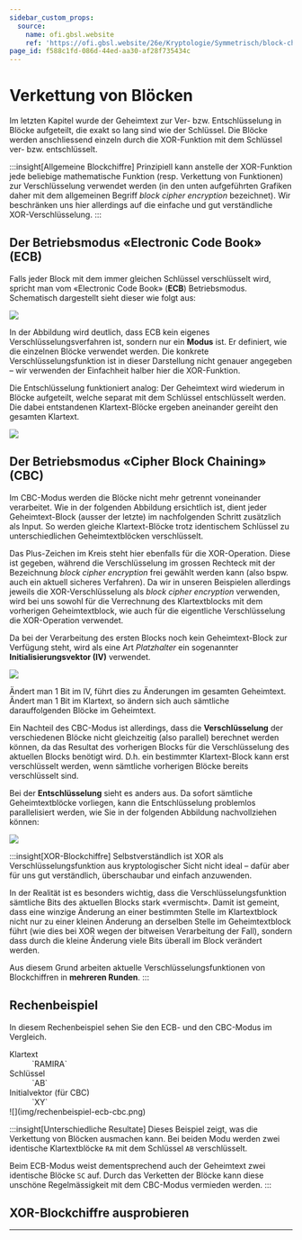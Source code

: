```yaml
---
sidebar_custom_props:
  source:
    name: ofi.gbsl.website
    ref: 'https://ofi.gbsl.website/26e/Kryptologie/Symmetrisch/block-chaining'
page_id: f588c1fd-086d-44ed-aa30-af28f735434c
---
```



# Verkettung von Blöcken
Im letzten Kapitel wurde der Geheimtext zur Ver- bzw. Entschlüsselung in Blöcke aufgeteilt, die exakt so lang sind wie der Schlüssel. Die Blöcke werden anschliessend einzeln durch die XOR-Funktion mit dem Schlüssel ver- bzw. entschlüsselt.

:::insight[Allgemeine Blockchiffre]
Prinzipiell kann anstelle der XOR-Funktion jede beliebige mathematische Funktion (resp. Verkettung von Funktionen) zur Verschlüsselung verwendet werden (in den unten aufgeführten Grafiken daher mit dem allgemeinen Begriff *block cipher encryption* bezeichnet). Wir beschränken uns hier allerdings auf die einfache und gut verständliche XOR-Verschlüsselung.
:::

## Der Betriebsmodus «Electronic Code Book» (ECB)

Falls jeder Block mit dem immer gleichen Schlüssel verschlüsselt wird, spricht man vom «Electronic Code Book» (**ECB**) Betriebsmodus. Schematisch dargestellt sieht dieser wie folgt aus:

![](img/ECB_encryption.svg)

In der Abbildung wird deutlich, dass ECB kein eigenes Verschlüsselungsverfahren ist, sondern nur ein **Modus** ist. Er definiert, wie die einzelnen Blöcke verwendet werden. Die konkrete Verschlüsselungsfunktion ist in dieser Darstellung nicht genauer angegeben – wir verwenden der Einfachheit halber hier die XOR-Funktion.

Die Entschlüsselung funktioniert analog: Der Geheimtext wird wiederum in Blöcke aufgeteilt, welche separat mit dem Schlüssel entschlüsselt werden. Die dabei entstandenen Klartext-Blöcke ergeben aneinander gereiht den gesamten Klartext.

![](img/ECB_decryption.svg)

## Der Betriebsmodus «Cipher Block Chaining» (CBC)
Im CBC-Modus werden die Blöcke nicht mehr getrennt voneinander verarbeitet. Wie in der folgenden Abbildung ersichtlich ist, dient jeder Geheimtext-Block (ausser der letzte) im nachfolgenden Schritt zusätzlich als Input. So werden gleiche Klartext-Blöcke trotz identischem Schlüssel zu unterschiedlichen Geheimtextblöcken verschlüsselt.

Das Plus-Zeichen im Kreis steht hier ebenfalls für die XOR-Operation. Diese ist gegeben, während die Verschlüsselung im grossen Rechteck mit der Bezeichnung *block cipher encryption* frei gewählt werden kann (also bspw. auch ein aktuell sicheres Verfahren). Da wir in unseren Beispielen allerdings jeweils die XOR-Verschlüsselung als _block cipher encryption_ verwenden, wird bei uns sowohl für die Verrechnung des Klartextblocks mit dem vorherigen Geheimtextblock, wie auch für die eigentliche Verschlüsselung die XOR-Operation verwendet.

Da bei der Verarbeitung des ersten Blocks noch kein Geheimtext-Block zur Verfügung steht, wird als eine Art _Platzhalter_ ein sogenannter **Initialisierungsvektor (IV)** verwendet.

![](img/CBC_encryption.svg)

Ändert man 1 Bit im IV, führt dies zu Änderungen im gesamten Geheimtext. Ändert man 1 Bit im Klartext, so ändern sich auch sämtliche darauffolgenden Blöcke im Geheimtext.

Ein Nachteil des CBC-Modus ist allerdings, dass die **Verschlüsselung** der verschiedenen Blöcke nicht gleichzeitig (also parallel) berechnet werden können, da das Resultat des vorherigen Blocks für die Verschlüsselung des aktuellen Blocks benötigt wird. D.h. ein bestimmter Klartext-Block kann erst verschlüsselt werden, wenn sämtliche vorherigen Blöcke bereits verschlüsselt sind.

Bei der **Entschlüsselung** sieht es anders aus. Da sofort sämtliche Geheimtextblöcke vorliegen, kann die Entschlüsselung problemlos parallelisiert werden, wie Sie in der folgenden Abbildung nachvollziehen können:

![](img/CBC_decryption.svg)

:::insight[XOR-Blockchiffre]
Selbstverständlich ist XOR als Verschlüsselungsfunktion aus kryptologischer Sicht nicht ideal – dafür aber für uns gut verständlich, überschaubar und einfach anzuwenden.

In der Realität ist es besonders wichtig, dass die Verschlüsselungsfunktion sämtliche Bits des aktuellen Blocks stark «vermischt». Damit ist gemeint, dass eine winzige Änderung an einer bestimmten Stelle im Klartextblock nicht nur zu einer kleinen Änderung an derselben Stelle im Geheimtextblock führt (wie dies bei XOR wegen der bitweisen Verarbeitung der Fall), sondern dass durch die kleine Änderung viele Bits überall im Block verändert werden.

Aus diesem Grund arbeiten aktuelle Verschlüsselungsfunktionen von Blockchiffren in **mehreren Runden**.
:::

## Rechenbeispiel
In diesem Rechenbeispiel sehen Sie den ECB- und den CBC-Modus im Vergleich.

<DefinitionList>
  <dt>Klartext</dt>
  <dd>`RAMIRA`</dd>
  <dt>Schlüssel</dt>
  <dd>`AB`</dd>
  <dt>Initialvektor (für CBC)</dt>
  <dd>`XY`</dd>
</DefinitionList>
![](img/rechenbeispiel-ecb-cbc.png)

:::insight[Unterschiedliche Resultate]
Dieses Beispiel zeigt, was die Verkettung von Blöcken ausmachen kann. Bei beiden Modu werden zwei identische Klartextblöcke `RA` mit dem Schlüssel `AB` verschlüsselt.

Beim ECB-Modus weist dementsprechend auch der Geheimtext zwei identische Blöcke `SC` auf. Durch das Verketten der Blöcke kann diese unschöne Regelmässigkeit mit dem CBC-Modus vermieden werden.
:::

## XOR-Blockchiffre ausprobieren
<XORBlockCipher />

---
